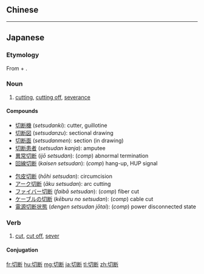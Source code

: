 {{also|切斷}}
==Chinese==
{{zh-see|切斷}}

----

==Japanese==
{{ja-kanjitab|せつ|だん|yomi=o}}

===Etymology===
From {{m|ja|切||tr=setsu|cut; sever}} + {{m|ja|断||tr=dan|detach by severing}}.

===Noun===
{{ja-noun|せつだん}}

# [[cutting]], [[cutting off]], [[severance]]

====Compounds====
{{top2}}
* [[切断機]] (''setsudanki''): cutter, guillotine
* [[切断図]] (''setsudanzu''): sectional drawing
* [[切断面]] (''setsudanmen''): section (in drawing)
* [[切断患者]] (''setsudan kanja''): amputee
* [[異常切断]] (''ijō setsudan''): (''comp'') abnormal termination
* [[回線切断]] (''kaisen setsudan''): (''comp'') hang-up, HUP signal
{{mid2}}
* [[包皮切断]] (''hōhi setsudan''): circumcision
* [[アーク切断]] (''āku setsudan''): arc cutting
* [[ファイバー切断]] (''faibā setsudan''): (''comp'') fiber cut
* [[ケーブルの切断]] (''kēburu no setsudan''): (''comp'') cable cut
* [[電源切断状態]] (''dengen setsudan jōtai''): (''comp'') power disconnected state
{{bottom}}

===Verb===
{{ja-verb-suru|せつだん}}

# [[cut]], [[cut off]], [[sever]]

====Conjugation====
{{ja-suru|せつだん}}

[[fr:切断]]
[[hu:切断]]
[[mg:切断]]
[[ja:切断]]
[[tl:切断]]
[[zh:切断]]